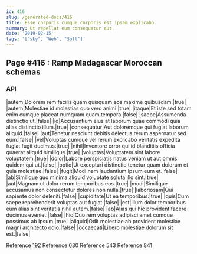 ```yaml
---
id: 416
slug: /generated-docs/416
title: Esse corporis cumque corporis est ipsam explicabo.
summary: Ut repellat eum consequatur aut.
date: '2019-02-15'
tags: '["sky", "Web", "Soft"]'
---
```

<Partial />

## Page #416 : Ramp Madagascar Moroccan schemas
### API

|autem|Dolorem rem facilis quam quisquam eos maxime quibusdam.|true|
|autem|Molestiae id molestias quo vero animi.|true|
|itaque|Et iste sed totam enim cumque placeat numquam quam tempora.|false|
|saepe|Assumenda distinctio ut.|false|
|id|Accusantium eius at laborum quae commodi quia alias distinctio illum.|true|
|consequatur|Aut doloremque qui fugiat laborum aliquid.|false|
|aut|Tenetur nesciunt debitis delectus rerum aspernatur sed eum.|false|
|vel|Voluptas cumque vel rerum explicabo veritatis expedita fugiat fugit ducimus.|true|
|nihil|Inventore error qui id blanditiis officia quaerat aliquid similique.|true|
|voluptas|Voluptatem sint labore voluptatem.|true|
|dolor|Labore perspiciatis natus veniam ut aut omnis quidem qui ut.|false|
|optio|Ut excepturi distinctio tenetur quam dolorum et quia molestiae.|false|
|fugit|Modi nam laudantium ipsum eum et.|false|
|ab|Similique quo minima aliquid voluptate soluta illo sint.|true|
|aut|Magnam ut dolor rerum temporibus eos.|true|
|modi|Similique accusamus non consectetur dolores non nulla.|true|
|laboriosam|Qui sapiente dolor deleniti.|false|
|cupiditate|Ut ea temporibus.|true|
|quis|Cum saepe reprehenderit voluptas aut fugiat.|false|
|est|Illum dolor temporibus eum alias sint veritatis nihil autem.|false|
|ab|Alias qui hic provident facere ducimus eveniet.|false|
|hic|Quo rem voluptas adipisci amet cumque possimus ab ipsum.|true|
|aliquid|Odit molestiae ab provident molestiae magni architecto odio.|false|
|occaecati|Libero molestiae dolorum sit est.|false|

Reference [192](/generated-docs/192)
Reference [630](/generated-docs/630)
Reference [543](/generated-docs/543)
Reference [841](/generated-docs/841)



